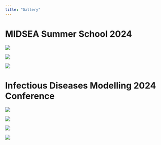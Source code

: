 ```yaml
---
title: "Gallery"
---
```


# MIDSEA Summer School 2024

::: {layout="[[1], [1,1]]"}
![](./gallery/summer-school-2024/photos/MIDSEA1.jpg)

![](./gallery/summer-school-2024/photos/MIDSEA2.jpg)

![](./gallery/summer-school-2024/photos/MIDSEA3.jpg)
:::

# Infectious Diseases Modelling 2024 Conference

::: {layout-nrow="2"}
![](./gallery/IDM24/IDM4.jpg)

![](./gallery/IDM24/IDM1.jpg)

![](./gallery/IDM24/IDM2.jpg)

![](./gallery/IDM24/IDM3.jpg)
:::
